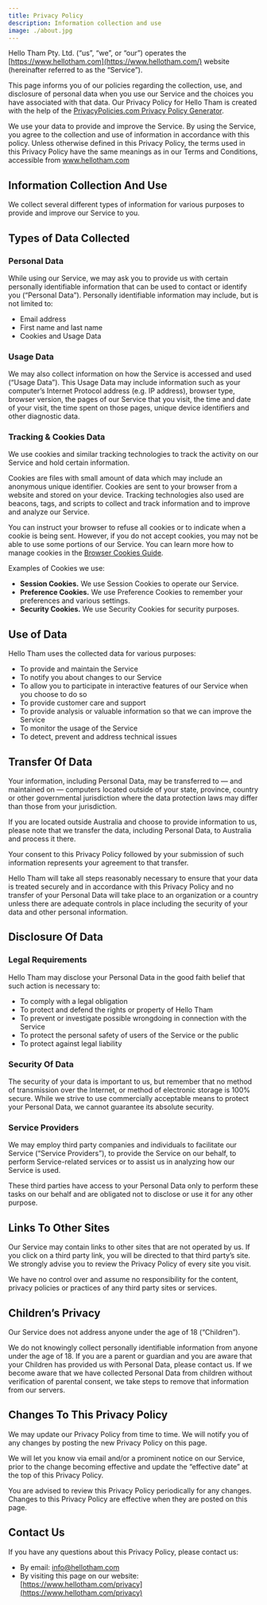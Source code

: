```yaml
---
title: Privacy Policy
description: Information collection and use
image: ./about.jpg
---
```


Hello Tham Pty. Ltd. (“us”, “we”, or “our”) operates the [https://www.hellotham.com](https://www.hellotham.com/) website (hereinafter referred to as the “Service”).

This page informs you of our policies regarding the collection, use, and disclosure of personal data when you use our Service and the choices you have associated with that data. Our Privacy Policy for Hello Tham is created with the help of the [PrivacyPolicies.com Privacy Policy Generator](https://www.privacypolicies.com/free-privacy-policy-generator/).

We use your data to provide and improve the Service. By using the Service, you agree to the collection and use of information in accordance with this policy. Unless otherwise defined in this Privacy Policy, the terms used in this Privacy Policy have the same meanings as in our Terms and Conditions, accessible from www.hellotham.com

## Information Collection And Use

We collect several different types of information for various purposes to provide and improve our Service to you.

## Types of Data Collected

### Personal Data

While using our Service, we may ask you to provide us with certain personally identifiable information that can be used to contact or identify you (“Personal Data”). Personally identifiable information may include, but is not limited to:

* Email address
* First name and last name
* Cookies and Usage Data

### Usage Data

We may also collect information on how the Service is accessed and used (“Usage Data”). This Usage Data may include information such as your computer’s Internet Protocol address (e.g. IP address), browser type, browser version, the pages of our Service that you visit, the time and date of your visit, the time spent on those pages, unique device identifiers and other diagnostic data.

### Tracking & Cookies Data

We use cookies and similar tracking technologies to track the activity on our Service and hold certain information.

Cookies are files with small amount of data which may include an anonymous unique identifier. Cookies are sent to your browser from a website and stored on your device. Tracking technologies also used are beacons, tags, and scripts to collect and track information and to improve and analyze our Service.

You can instruct your browser to refuse all cookies or to indicate when a cookie is being sent. However, if you do not accept cookies, you may not be able to use some portions of our Service. You can learn more how to manage cookies in the [Browser Cookies Guide](https://privacypolicies.com/blog/how-to-delete-cookies/).

Examples of Cookies we use:

* **Session Cookies.** We use Session Cookies to operate our Service.
* **Preference Cookies.** We use Preference Cookies to remember your preferences and various settings.
* **Security Cookies.** We use Security Cookies for security purposes.

## Use of Data

Hello Tham uses the collected data for various purposes:

* To provide and maintain the Service
* To notify you about changes to our Service
* To allow you to participate in interactive features of our Service when you choose to do so
* To provide customer care and support
* To provide analysis or valuable information so that we can improve the Service
* To monitor the usage of the Service
* To detect, prevent and address technical issues

## Transfer Of Data

Your information, including Personal Data, may be transferred to — and maintained on — computers located outside of your state, province, country or other governmental jurisdiction where the data protection laws may differ than those from your jurisdiction.

If you are located outside Australia and choose to provide information to us, please note that we transfer the data, including Personal Data, to Australia and process it there.

Your consent to this Privacy Policy followed by your submission of such information represents your agreement to that transfer.

Hello Tham will take all steps reasonably necessary to ensure that your data is treated securely and in accordance with this Privacy Policy and no transfer of your Personal Data will take place to an organization or a country unless there are adequate controls in place including the security of your data and other personal information.

## Disclosure Of Data

### Legal Requirements

Hello Tham may disclose your Personal Data in the good faith belief that such action is necessary to:

* To comply with a legal obligation
* To protect and defend the rights or property of Hello Tham
* To prevent or investigate possible wrongdoing in connection with the Service
* To protect the personal safety of users of the Service or the public
* To protect against legal liability

### Security Of Data

The security of your data is important to us, but remember that no method of transmission over the Internet, or method of electronic storage is 100% secure. While we strive to use commercially acceptable means to protect your Personal Data, we cannot guarantee its absolute security.

### Service Providers

We may employ third party companies and individuals to facilitate our Service (“Service Providers”), to provide the Service on our behalf, to perform Service-related services or to assist us in analyzing how our Service is used.

These third parties have access to your Personal Data only to perform these tasks on our behalf and are obligated not to disclose or use it for any other purpose.

## Links To Other Sites

Our Service may contain links to other sites that are not operated by us. If you click on a third party link, you will be directed to that third party’s site. We strongly advise you to review the Privacy Policy of every site you visit.

We have no control over and assume no responsibility for the content, privacy policies or practices of any third party sites or services.

## Children’s Privacy

Our Service does not address anyone under the age of 18 (“Children”).

We do not knowingly collect personally identifiable information from anyone under the age of 18. If you are a parent or guardian and you are aware that your Children has provided us with Personal Data, please contact us. If we become aware that we have collected Personal Data from children without verification of parental consent, we take steps to remove that information from our servers.

## Changes To This Privacy Policy

We may update our Privacy Policy from time to time. We will notify you of any changes by posting the new Privacy Policy on this page.

We will let you know via email and/or a prominent notice on our Service, prior to the change becoming effective and update the “effective date” at the top of this Privacy Policy.

You are advised to review this Privacy Policy periodically for any changes. Changes to this Privacy Policy are effective when they are posted on this page.

## Contact Us

If you have any questions about this Privacy Policy, please contact us:

* By email: info@hellotham.com
* By visiting this page on our website: [https://www.hellotham.com/privacy](https://www.hellotham.com/privacy)
